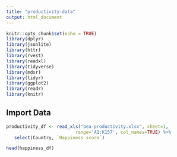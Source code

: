 ```yaml
---
title: "productivity-data"
output: html_document
---
```


```r
knitr::opts_chunk$set(echo = TRUE)
library(dplyr)
library(jsonlite)
library(httr)
library(rvest)
library(readxl)
library(tidyverse)
library(mdsr)   
library(tidyr)
library(ggplot2)
library(readr)
library(knitr)
```

## Import Data

```r
productivity_df <- read_xls("bea-productivity.xlsx", sheet=1,
                          range='A1:K157', col_names=TRUE) %>% 
   select(Country, `Happiness score`)

head(happiness_df)
```

